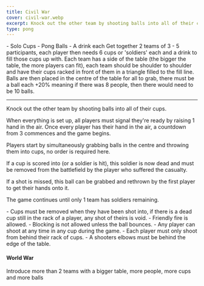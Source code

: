 ```yaml
---
title: Civil War
cover: civil-war.webp
excerpt: Knock out the other team by shooting balls into all of their cups.
type: pong
---
```


<GameHero
  cover="/images/civil-war.webp"
  alt="Civil War"
/>

<GameSection title="Equipment" icon="/images/liquor.webp">
-   Solo Cups
-   Pong Balls
-   A drink each
</GameSection>

<GameSection title="Setup" icon="/images/settings.webp">
Get together 2 teams of 3 - 5 participants, each player then needs 6 cups or 'soldiers' each and a drink to fill those cups up with. Each team has a side of the table (the bigger the table, the more players can fit), each team should be shoulder to shoulder and have their cups racked in front of them in a triangle filled to the fill line. Balls are then placed in the centre of the table for all to grab, there must be a ball each +20% meaning if there was 8 people, then there would need to be 10 balls.

* * *
</GameSection>

<GameSection title="Aim of the Game" icon="/images/target.webp">
<p>Knock out the other team by shooting balls into all of their cups.</p>
</GameSection>

<GameSection title="How to Play" icon="/images/question.webp">
When everything is set up, all players must signal they're ready by raising 1 hand in the air. Once every player has their hand in the air, a countdown from 3 commences and the game begins.

Players start by simultaneously grabbing balls in the centre and throwing them into cups, no order is required here.

If a cup is scored into (or a soldier is hit), this soldier is now dead and must be removed from the battlefield by the player who suffered the casualty.

If a shot is missed, this ball can be grabbed and rethrown by the first player to get their hands onto it.

The game continues until only 1 team has soldiers remaining.
</GameSection>

<GameSection title="Rules" icon="/images/rules.webp">
-   Cups must be removed when they have been shot into, if there is a dead cup still in the rack of a player, any shot of theirs is void.
-   Friendly fire is allowed.
-   Blocking is not allowed unless the ball bounces.
-   Any player can shoot at any time in any cup during the game.
-   Each player must only shoot from behind their rack of cups.
-   A shooters elbows must be behind the edge of the table.
</GameSection>

<GameSection title="Special Edition" icon="/images/special.webp">

<h4>World War</h4>

<p>Introduce more than 2 teams with a bigger table, more people, more cups and more balls</p>
</GameSection>

<ShareButtons title="Civil War" />

<FeedbackCard>
</FeedbackCard>
